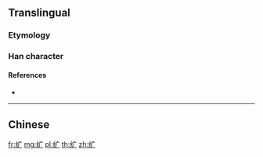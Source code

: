 {{character info/new}}
{{also|纊}}
==Translingual==
{{Han simplified forms|纊|絋|纩}}

===Etymology===
{{Han simp|纊|f=糹|t=纟|f2=廣|t2=广}}

===Han character===
{{Han char|rn=120|rad=纟|as=03|sn=6|four=|canj=VMI|ids=⿰纟广}}

====References====
* {{Han ref|kx=0944.251|hdz=53366.070|uh=7EA9}}

----

==Chinese==
{{zh-see|纊}}

[[fr:纩]]
[[mg:纩]]
[[pl:纩]]
[[th:纩]]
[[zh:纩]]